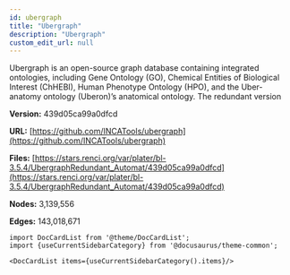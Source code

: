 ```yaml
---
id: ubergraph
title: "Ubergraph"
description: "Ubergraph"
custom_edit_url: null
---
```





Ubergraph is an open-source graph database containing integrated ontologies, including Gene Ontology (GO), Chemical Entities of Biological Interest (ChHEBI), Human Phenotype Ontology (HPO), and the Uber-anatomy ontology (Uberon)’s anatomical ontology. The redundant version 

**Version:** 439d05ca99a0dfcd

**URL:** [https://github.com/INCATools/ubergraph](https://github.com/INCATools/ubergraph)

**Files:** [https://stars.renci.org/var/plater/bl-3.5.4/UbergraphRedundant_Automat/439d05ca99a0dfcd](https://stars.renci.org/var/plater/bl-3.5.4/UbergraphRedundant_Automat/439d05ca99a0dfcd)

**Nodes:** 3,139,556

**Edges:** 143,018,671





```mdx-code-block
import DocCardList from '@theme/DocCardList';
import {useCurrentSidebarCategory} from '@docusaurus/theme-common';

<DocCardList items={useCurrentSidebarCategory().items}/>
```
      